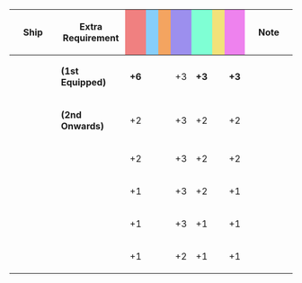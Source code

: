 {|class="wikitable" style="width:100%; text-align: center; vertical-align: middle;"
|-
! style="width: 20%;" | Ship
! style="width: 25%;" | Extra Requirement
! style="width: 5%; background-color: lightcoral;" | {{Firepower}}
! style="width: 5%; background-color: lightskyblue;" | {{Torpedo}}
! style="width: 5%; background-color: sandybrown;" | {{AA}}
! style="width: 5%; background-color: #9C8FEE;" | {{ASW}}
! style="width: 5%; background-color: #7fffd4;" | {{LOS}}
! style="width: 5%; background-color: #F2E279;" | {{Armor}}
! style="width: 5%; background-color: violet;" | {{Evasion}}
! style="width: 20%;" | Note
|-
! rowspan="2"|{{ShipLink|Warspite}}
| style="text-align:left;" |'''(1st Equipped)'''
| '''+6'''|| || || +3 || '''+3''' || || '''+3'''
| rowspan="2" style="text-align:left;" |
|-
| style="text-align:left;" |'''(2nd Onwards)'''
| +2 || || || +3 || +2 || || +2
|-
! {{ShipLink|Nelson}}<br/>{{ShipLink|Sheffield}}
| style="text-align:left;" |
| +2 || || || +3 || +2 || || +2
| style="text-align:left;" |
|-
! {{ShipLink|Gotland}}
| style="text-align:left;" |
| +1 || || || +3 || +2 || || +1
| style="text-align:left;" |
|-
! {{ShipLink|Commandant Teste}}
| style="text-align:left;" |
| +1 || || || +3 || +1 || || +1
| style="text-align:left;" |
|-
! {{ShipLink|Kamoi}}<br />{{ShipLink|Mizuho}}
| style="text-align:left;" |
| +1 || || || +2 || +1 || || +1
| style="text-align:left;" |
|}
